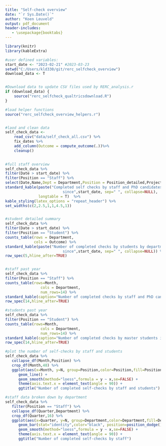 ```yaml
---
title: "Self-check overview"
date: "`r Sys.Date()`"
author: "Koen Leuveld"
output: pdf_document
header-includes:
   - \usepackage{booktabs}
---
```


<!-- 
Self Check overview
Author: Koen Leuveld

This file compiles data from from the self check of VU-FSS Research Ethics 
Review Committee into an overview document.

The data is downloaded from qualtrics by rerc_selfcheck_qualtricsdownload.R and
processed using functions as defined rerc_selfcheck_analysis.R

-->


```r
library(knitr)
library(kableExtra)

#user defined variables:
start_date <- "2023-02-21" #2023-03-23
setwd("C:/Users/kld330/git/rerc_selfcheck_overview")
download_data <- T


#Download data to update CSV files used by RERC_analysis.r
if (download_data) {
	source("rerc_selfcheck_qualtricsdownload.R") 
}

#load helper functions
source("rerc_selfcheck_overview_helpers.r")


#laod and clean data
self_check_data <- 
    read_csv("data/self_check_all.csv") %>%
    fix_dates %>%
    add_column(Outcome = compute_outcome(.))%>%
    cleanup()
    
```

```r
   
#full staff overview
self_check_data %>%
filter(Date > start_date) %>%
filter(Position == "Staff") %>%
select(Date,Name,Dept = Department,Position = Position_detailed,Project,Outcome) %>%
standard_kable(paste("Completed self checks by staff and PhD candidates 
						  since",start_date, sep=" ", collapse=NULL),
               longtable = T)  %>%
kable_styling(latex_options = "repeat_header") %>%
set_widths(c(2,2.5,1,1,4.5,1))


#student detailed summary
self_check_data %>%
filter(Date > start_date) %>%
filter(Position == "Student") %>%
counts_table(rows = Department,
             cols = Outcome) %>%
standard_kable(paste("Number of completed checks by students by department 
						  since",start_date, sep=" ", collapse=NULL)) %>%
row_spec(5,hline_after=TRUE)


#staff past year
self_check_data %>%
filter(Position == "Staff") %>%
counts_table(rows=Month,
                cols = Department,
                num_rows=14) %>%
standard_kable(caption="Number of completed checks by staff and PhD candidates in the last 14 months") %>%
row_spec(14,hline_after=TRUE)

#students past year
self_check_data %>%
filter(Position == "Student") %>%
counts_table(rows=Month,
                cols = Department,
                num_rows=14) %>%
standard_kable(caption="Number of completed checks by master students in the last 14 months") %>%
row_spec(14,hline_after=TRUE)

```

\clearpage

```r


#plot the number of self-checks by staff and students
self_check_data %>%
   collapse_df(Month,Position) %>%
   crop_df(Month,48) %>%
   ggplot(aes(x=Month, y=N, group=Position,color=Position,fill=Position)) +
      geom_line() +          
      geom_smooth(method="loess",formula = y ~ x,se=FALSE) +           
      theme(axis.text.x = element_text(angle = 90)) +
      ggtitle("Number of completed self-checks by staff and students") 

#staff data broken down by department
self_check_data %>%
   filter(Position == "Staff") %>%
   collapse_df(Quarter,Department) %>%
   crop_df(Quarter,16) %>%
   ggplot(aes(x=Quarter, y=N, group=Department,color=Department,fill=Department)) +
      geom_bar(stat="identity",color="black", position=position_dodge()) +          
      geom_smooth(method="loess",formula = y ~ x,se=FALSE) +           
      theme(axis.text.x = element_text(angle = 90)) +
      ggtitle("Number of completed self-checks by staff") 


```